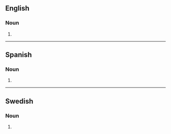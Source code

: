 ==English==

===Noun===
{{head|en|noun form}}

# {{plural of|en|sommelier}}

----

==Spanish==

===Noun===
{{head|es|noun form}}

# {{plural of|es|sommelier}}

----

==Swedish==

===Noun===
{{head|sv|noun form}}

# {{sv-noun-form-indef-gen|sommelier}}